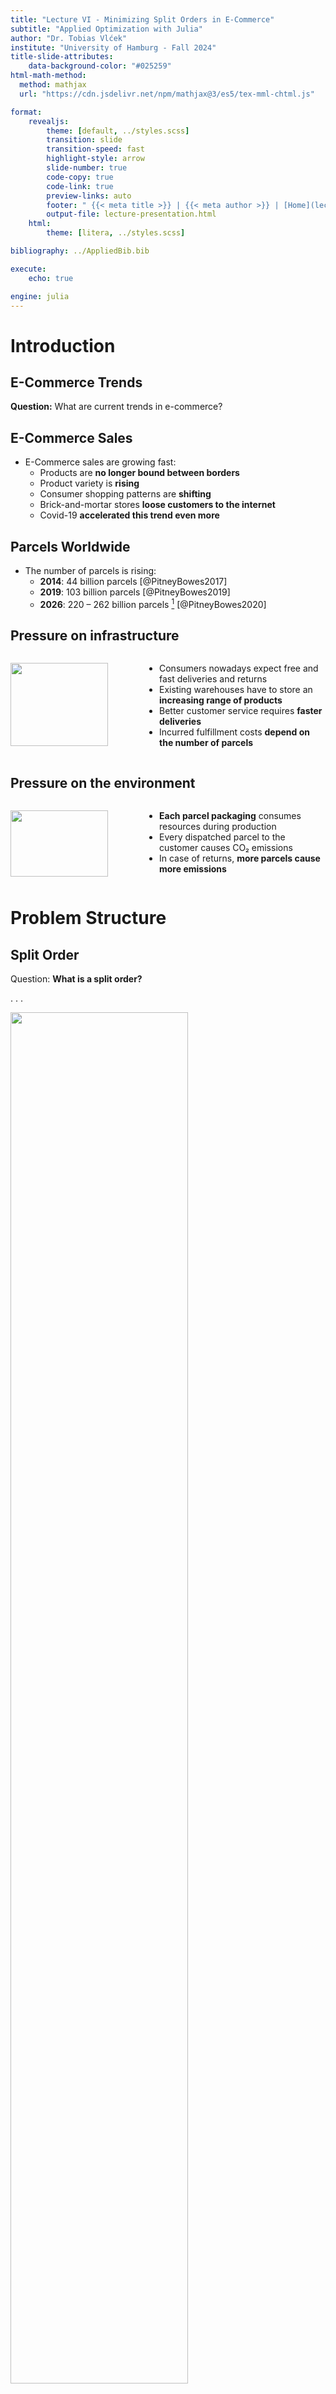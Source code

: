 ```yaml
---
title: "Lecture VI - Minimizing Split Orders in E-Commerce"
subtitle: "Applied Optimization with Julia"
author: "Dr. Tobias Vlćek"
institute: "University of Hamburg - Fall 2024"
title-slide-attributes:
    data-background-color: "#025259"
html-math-method:
  method: mathjax
  url: "https://cdn.jsdelivr.net/npm/mathjax@3/es5/tex-mml-chtml.js"

format:
    revealjs:
        theme: [default, ../styles.scss]
        transition: slide
        transition-speed: fast
        highlight-style: arrow
        slide-number: true
        code-copy: true
        code-link: true
        preview-links: auto
        footer: " {{< meta title >}} | {{< meta author >}} | [Home](lecture-ordersplit.qmd)"
        output-file: lecture-presentation.html
    html:
        theme: [litera, ../styles.scss]

bibliography: ../AppliedBib.bib

execute:
    echo: true

engine: julia
---
```


# [Introduction]{.flow} {.title}

## [E-Commerce Trends]{.invert-font} {background-color="#000000" background-image="https://images.unsplash.com/photo-1585144860131-245d551c77f6?q=80&w=5404&auto=format&fit=crop&ixlib=rb-4.0.3&ixid=M3wxMjA3fDB8MHxwaG90by1wYWdlfHx8fGVufDB8fHx8fA%3D%3D" background-size="cover" background-position="center"}

[**Question:** What are current trends in e-commerce?]{.invert-font .fragment}

::: footer
:::


## E-Commerce Sales

- E-Commerce sales [are growing fast]{.highlight}:
    - Products are **no longer bound between borders**
    - Product variety is **rising**
    - Consumer shopping patterns are **shifting **
    - Brick-and-mortar stores **loose customers to the internet**
    - Covid-19 **accelerated this trend even more**

## Parcels Worldwide

- The number of parcels is rising:
    - **2014**: 44 billion parcels [@PitneyBowes2017]
    - **2019**: 103 billion parcels [@PitneyBowes2019]
    - **2026**: 220 – 262 billion parcels [^0] [@PitneyBowes2020]

[^0]: Forecast, not actual number

## Pressure on infrastructure

::: {.columns}
::: {.column width="40%"}
[![](https://images.unsplash.com/photo-1605902711834-8b11c3e3ef2f?q=80&w=2832&auto=format&fit=crop&ixlib=rb-4.0.3&ixid=M3wxMjA3fDB8MHxwaG90by1wYWdlfHx8fGVufDB8fHx8fA%3D%3D){width="90%"}](https://unsplash.com/photos/person-holding-black-samsung-android-smartphone-hTUZW7E7krg){width="85%"}
:::

::: {.column width="60%"}
- Consumers nowadays expect [free and fast deliveries and returns]{.highlight}
- Existing warehouses have to store an **increasing range of products**
- Better customer service requires **faster deliveries**
- Incurred fulfillment costs **depend on the number of parcels**
:::
:::

## Pressure on the environment

::: {.columns}
::: {.column width="40%"}
[![](https://images.unsplash.com/photo-1606942298712-8bd250ff40f0?q=80&w=2398&auto=format&fit=crop&ixlib=rb-4.0.3&ixid=M3wxMjA3fDB8MHxwaG90by1wYWdlfHx8fGVufDB8fHx8fA%3D%3D){width="90%"}](https://unsplash.com/photos/white-and-red-cars-parked-near-white-concrete-building-during-daytime-4jLpCkGqClE){width="85%"}
:::

::: {.column width="60%"}
- **Each parcel packaging** consumes resources during production
- Every dispatched parcel to the customer [causes CO₂ emissions]{.highlight}
- In case of returns, **more parcels cause more emissions**
:::
:::

# [Problem Structure]{.flow} {.title}

## Split Order

[Question:]{.question} **What is a split order?**

. . .

![](https://images.beyondsimulations.com/ao/ao_split-unoptimized.png){width="75%" .center}


## No Split Order

![](https://images.beyondsimulations.com/ao/ao_split-optimized.png){width="75%" .center}

## Reason for Split Orders

[Question:]{.question} **Why might they occur?**

. . .

- **Stock availability**: Some products are [out of stock]{.highlight} at a warehouse and need to be fulfilled from another warehouse
- **Capacity constraints**: Some products are stored at [different warehouses]{.highlight} and need to be shipped from elsewhere

## Impact of Split Orders

[Question:]{.question} **What are the consequences?**

. . .

- **Higher** shipping costs
- **Increased** packaging material
- **More** CO₂ emissions
- [Higher operational complexity]{.highlight}
- **Lower** customer satisfaction

## Mitigations?

[Question:]{.question} **What are possible mitigations?**

. . .

- **Consolidation**: Ship to a central warehouse before dispatch
- **Cross-docking**: Ship directly from supplier to customer
- **Transshipment**: Ship between warehouses before delivery
- **Co-allocation**: Predict [co-appearance of products]{.highlight} and allocate them to the [same warehouse]{.highlight}

## [Case Study]{.invert-font} {background-color="#000000" background-image="https://images.unsplash.com/photo-1672552226380-486fe900b322?q=80&w=3540&auto=format&fit=crop&ixlib=rb-4.0.3&ixid=M3wxMjA3fDB8MHxwaG90by1wYWdlfHx8fGVufDB8fHx8fA%3D%3D" background-size="cover" background-position="center"}

::: {.invert-font .fragment}
**Key information** about the case:

- a large European e-commerce retailer
- the retailer has two warehouses
- product range cannot be stored in either warehouse
- product deliveries can be made to both warehouses
- products do not have to be stored exclusively
:::

::: footer
:::

# [Problem Structure - Version 1]{.flow} {.title}

## Optimizing Co-allocation

::: {.columns}
::: {.column width="40%"}
![](https://images.beyondsimulations.com/ao/ao_split-suppliers.png){width="90%" .center}
:::

::: {.column width="60%"}
[**Question:**]{.question} **What could be our objective?**


::: {.fragment}
We aim to improve the **SKU[^1]-warehouse allocation** to minimize the number of split parcels resulting from **SKUs being stored in different warehouses**.
:::
:::
:::

[^1]: SKU: Stock Keeping Unit

## Available Sets

[Question:]{.question} **What could be the sets here?**

. . .

::: {.incremental}
- $\mathcal{I}$ - Set of products indexed by $i \in \{1,2,...,|\mathcal{I}|\}$
- $\mathcal{K}$ - Set of warehouses indexed by $k \in \{1,\dots,|\mathcal{K}|\}$
- $\mathcal{M}$ - Set of customer orders $m \in \{1,2,...,|\mathcal{M}|\}$
:::


## Available Parameters

[Question:]{.question} **What are possible parameters?**

. . .

::: {.incremental}
- $c_k$ - Storage space of warehouse $k \in \{1,\dots,|\mathcal{K}|\}$
- $\boldsymbol{T}= (t_{m,i})$ - Past customer orders for SKUs
:::

. . .

[**Question:**]{.question} **What could the transactional data look like?**

## Transactional Data {.smaller}

| $t_{m,i}$ | A | B | C | D |
|-----------|---|---|---|---|
| 1         | 1 | 1 | 1 | 0 |
| 2         | 1 | 1 | 1 | 0 |
| 3         | 1 | 1 | 0 | 0 |
| 4         | 1 | 0 | 0 | 1 |
| 5         | 1 | 0 | 0 | 1 |
| 6         | 1 | 0 | 0 | 1 |
| 7         | 1 | 0 | 0 | 1 |
| 8         | 0 | 0 | 1 | 1 |

: Example of $\boldsymbol{T}$

## Past vs. Future

- The [transactional data]{.highlight} $\boldsymbol{T}$ is based on **past orders**
- It is a **binary matrix** of customer orders and SKUs
- We use this data to **assume** future co-occurrence
    - [Past co-occurrence predicts future co-occurrence]{.highlight}

. . .

[Question:]{.question} **What is your opinion on the assumption?**

## Split-Order Minimization

[Question:]{.question} **What could be our decision variable/s?**

. . .


::: {.callout-note}
## We have the following sets:
- $\mathcal{I}$ - Set of products indexed by $i \in \{1,2,...,|\mathcal{I}|\}$
- $\mathcal{K}$ - Set of warehouses indexed by $k \in \{1,\dots,|\mathcal{K}|\}$
- $\mathcal{M}$ - Set of customer orders $m \in \{1,2,...,|\mathcal{M}|\}$
:::

. . .

- $X_{i,k}$ - 1, if $i\in\mathcal{I}$ is stored in  $k\in\mathcal{K}$, 0 otherwise
- $Y_{m,i,k}$ - 1, if SKU $i\in\mathcal{I}$ is shipped from warehouse $k\in\mathcal{K}$ for customer order $m\in\mathcal{M}$, 0 otherwise

## Integer Programming Model

- @Catalan2012 created an **integer model**
- Number of SKUs of E-Commerce retailers can easily be **between 10,000 - 100,000**
- Number of customer orders necessary for "stable" results have to be higher in the order of **100,000 - 10,000,000**

. . .

[Question:]{.question} **Anybody an idea what this could mean?**

## Implementation Challenges

- Small instance with 10 SKUs and 1000 customer orders
- **CPLEX 20.1.0** needs 3100 seconds to solve the problem
- Computation times scales exponentially
- $\rightarrow$ **Not applicable** in real world applications!

## {.loud-slide}
::: {.r-fit-text}
Any idea what

could be done?
:::

::: footer
:::

# [Problem Structure - Version 2]{.flow} {.title}

## Heuristic Approach

- **Heuristic**: Fast, but not necessarily optimal
- **Approximation**: Not guaranteed to be optimal, but close
- **Computational Effort**: Reasonable even for large instances

. . .

::: {.callout-tip}
## Different view on the problem
Focus on the warehouses and the co-appearance of SKUs! Discard the exact information about the customer orders.
:::

## Objective

::: {.columns}
::: {.column width="40%"}

![](https://images.beyondsimulations.com/ao/ao_split-suppliers.png){width="75%"}

:::

::: {.column width="60%"}
[Question:]{.question} **What could be the objective?**

[Maximize the coappearance of products that are often **part of the same customer orders**.]{.fragment}

:::
:::

## Transaction Matrix

```julia
#| eval: true
#| output-location: column-fragment
T = [
    1 1 1 0;
    1 1 1 0;
    1 1 0 0;
    1 0 0 1;
    1 0 0 1;
    1 0 0 1;
    1 0 0 1;
    0 0 1 1
]

# Create the coappearance matrix
Q = T' * T
println("Coappearance matrix Q:")
display(Q)
```

## Coappearance Matrix

- $\boldsymbol{Q}$ is a [symmetric binary matrix]{.highlight}
- Proposed by @Catalan2012
- $\boldsymbol{Q} = (\boldsymbol{T}^T \cdot \boldsymbol{T})$ where $\boldsymbol{Q} = (q_{ij})_{i \in \{1,\dots,\mathcal{I}\},j \in \{1,\dots,\mathcal{I}\}}$
- $q_{ij}$ shows how often $i$ and $j$ appear **in the same order**

. . .

[Question:]{.question} **What do the principal diagonal values tell us?**

. . .

- How often each SKU appeared over all orders **(binary!)**

## How to approach the problem?

::: {.incremental}
- **Greedy Heuristic**[^catalan2012]: Allocation based on matrix
- **Mathematical Model**[^zhu2021]: Maximizes coappearance
- **GRASP**[^graps]: Good on small instances
- [New]{.highlight}: Max. coappearance with non-linear solver
- [New]{.highlight}: Heuristic based on Chi-Square Tests
:::

[^catalan2012]: Simple and very fast, @Catalan2012
[^zhu2021]: Computationally intensive with CPLEX, @Zhu2021
[^graps]: Greedy Randomized Adaptive Search Procedure, @Zhu2021

## Basic Setting

![](https://images.beyondsimulations.com/ao/ao_split-warehouse.png){width="75%"}

## Available Data (Version 2)

[Question:]{.question} **What could be the sets?**

. . .

- $\mathcal{I}$ - Set of products indexed by $i \in \{1,2,...,|\mathcal{I}|\}$
- $\mathcal{K}$ - Set of warehouses indexed by $k \in \{1,\dots,|\mathcal{K}|\}$

. . .

::: {.callout-important}
## No customer order information is needed!
We can focus on the SKUs and the warehouses, making the problem **much smaller**!
:::


## Available Parameters

[Question:]{.question} **What are possible parameters?**

::: {.incremental}
- $c_k$ - Storage space of warehouse $k \in \{1,\dots,|\mathcal{K}|\}$
- $\boldsymbol{Q}= (q_{ij})_{i \in \{1,\dots,\mathcal{I}\},j \in \{1,\dots,\mathcal{I}\}}$ - Coappearance matrix
:::

. . .

:::{.callout-important}
## Transactional Data replaced
Instead of the transactional data, we just **use the coappearance matrix** in our model!
:::

# [Model Formulation]{.flow} {.title}

## Decision Variables?

::: {.callout-note}
## We have the following sets:
- $\mathcal{I}$ - Set of products indexed by $i \in \{1,2,...,|\mathcal{I}|\}$
- $\mathcal{K}$ - Set of warehouses indexed by $k \in \{1,\dots,|\mathcal{K}|\}$
:::

. . .

::: {.callout-important}
## Our objective is to:
Maximize the coappearance of products that are often part of the same customer orders. **In more mathematical terms:** Maximize the sum of all unique pair-wise values $q_{i,j}$ of all SKUs stored in the same warehouse.
:::

. . .

[Question:]{.question} **What could be our decision variable/s?**

## Decision Variables

- $X_{i,k}$ - 1, if SKU $i\in\mathcal{I}$ is stored in  $k\in\mathcal{K}$, 0 otherwise

. . .

::: {.callout-important}
## Only one variable per SKU and warehouse!
As we don't need the customer order information, we only need to make a decision for each SKU and warehouse pair!
:::

## Decision Variable in Julia

[Question:]{.question} **How could we formulate the variable in Julia?**

```julia
#| eval: true
#| output: false
import Pkg; Pkg.add("SCIP")
using JuMP, SCIP # SCIP is a non-commercial MIQCP solver

warehouses = ["Hamburg", "Berlin"] # Add warehouses as a vector
skus = ["Smartphone", "Socks", "Charger"] # Add SKUs as a vector

warehouse_model = Model(SCIP.Optimizer)
```

. . .


```julia
#| eval: true
#| output-location: fragment
@variable(warehouse_model, X[i in skus, k in warehouses], Bin)
```

## Objective Function

::: {.callout-note}
## We need the following:
- $X_{i,k}$ - 1, if SKU $i\in\mathcal{I}$ is stored in  $k\in\mathcal{K}$, 0 otherwise
- $q_{ij}$ - Coappearance of SKU $i\in\mathcal{I}$ and $j\in\mathcal{I}$
:::

::: {.callout-important}
## Our objective is to:
Maximize the sum of all unique pair-wise values $q_{i,j}$ of all SKUs stored in the same warehouse. Note, that this is a **quadratic objective function**!
:::

. . .

[Question:]{.question} **What could the objective function look like?**

. . .

## Quadratic Objective Function

$$\text{maximize} \quad \sum_{i=2}^{\mathcal{I}} \sum_{j=1}^{i-1} \sum_{k \in \mathcal{K}} X_{ik}\times X_{jk} \times q_{ij}$$

. . .

::: {.callout-note}
## This is a **quadratic objective function**!
The quadratic terms are $X_{ik}\times X_{jk}$. This objective function is based on the **Quadratic Multiple Knapsack Problem (QMKP)**, formulated by @Hiley2006.
:::

## Objective Function in Julia

[Question:]{.question} **How could we formulate this in Julia?**

. . .

```julia
#| eval: true
#| output-location: fragment
Q = [2 1 2; 1 2 1; 2 1 2]

@objective(warehouse_model, 
    Max, 
    sum(
        X[skus[i], warehouses[k]] * X[skus[j], warehouses[k]] * Q[i,j]
        for i in 2:length(skus)
        for j in 1:i-1
        for k in 1:length(warehouses)
    )
)
```

# [Constraints]{.flow} {.title}

## What constraints?

::: {.columns}
::: {.column width="40%"}

![](https://images.beyondsimulations.com/ao/ao_split-warehouse.png){width="90%"}

:::

::: {.column width="60%"}
[Question:]{.question} **What constraints?**

::: {.fragment}
- Allocate each SKU **at least once**
- Warehouses have a **finite capacity**
- Capacity is **not exceeded**
:::
:::
:::

## Single Allocation Constraint?

::: {.callout-important}
## The goal of this constraint is to:
Ensure that each SKU is allocated at least once.
:::

. . .

::: {.callout-note}
## We need the following variable:

- $X_{i,k}$ - 1, if SKU $i\in\mathcal{I}$ is stored in  $k\in\mathcal{K}$, 0 otherwise

:::

. . .

[Question:]{.question} **What could the constraint look like?**

## Single Allocation Constraint

$$\sum_{k \in \mathcal{K}} X_{ik} \geq 1 \quad \forall i \in \mathcal{I}$$

. . .

::: {.callout-note}
## Remember, this is the variable:

- $X_{i,k}$ - 1, if SKU $i\in\mathcal{I}$ is stored in  $k\in\mathcal{K}$, 0 otherwise

:::

. . .

[Question:]{.question} **How could we change the constraint to ensure that each SKU is allocated only once?**

. . .

[Question:]{.question} **How could we add the constraint in Julia?**

## Single Allocation in Julia

```julia
#| eval: true
#| output-location: fragment
@constraint(warehouse_model, single_allocation[i in skus], 
    sum(X[i, k] for k in warehouses) >= 1
)
```

## Capacity Constraints?

::: {.callout-important}
## The goal of these constraints is to:
Ensure that the capacity of each warehouse is not exceeded.
::: 

. . .

::: {.callout-note}
## We need the following variables and parameters:

- $X_{i,k}$ - 1, if SKU $i\in\mathcal{I}$ is stored in  $k\in\mathcal{K}$, 0 otherwise
- $c_k$ - Storage space of warehouse $k\in\mathcal{K}$

:::

. . .

[Question:]{.question} **What could the second constraint be?**

## Capacity Constraints

$$\sum_{i \in \mathcal{I}} X_{ik} \leq c_k \quad \forall k \in \mathcal{K}$$

. . .

[And that's basically it!]{.highlight}

. . .

[Question:]{.question} **How could we add the second constraint in Julia?**

## Capacity Constraints in Julia

```julia
#| eval: true
#| output-location: fragment
capacities = Dict("Hamburg" => 2, "Berlin" => 1) # Add capacities

@constraint(warehouse_model, capacity[k in warehouses], 
    sum(X[i, k] for i in skus) <= capacities[k]
)
```

## QMK Model

$$\text{maximize} \quad \sum_{i=2}^{\mathcal{I}} \sum_{j=1}^{i-1} \sum_{k \in \mathcal{K}} X_{ik}\times X_{jk} \times q_{ij}$$


subject to:

$$
\begin{align*}
				& \sum_{k \in \mathcal{K}} X_{ik} \geq 1 && \forall i \in \mathcal{I}\\
				& \sum_{i \in \mathcal{I}} X_{ik} \leq c_{k} && \forall k \in \mathcal{K}\\
				& X_{ik} \in \{0,1\}  && \forall i \in \mathcal{I}, \forall k \in \mathcal{K}
\end{align*}
$$

## QMK Model in Julia

```julia
#| eval: true
#| output-location: fragment
set_attribute(warehouse_model, "display/verblevel", 0) # Hide solver output
optimize!(warehouse_model)

println("The optimal objective value is: ", objective_value(warehouse_model))
println("The optimal solution is: ", value.(X))
```

# [Model Characteristics]{.flow} {.title}

## Characteristics

::: {.incremental}
- Is the model formulation **linear/ non-linear?**
- What kind of **variable domain** do we have?
- Do we know the **split-orders** based on the **objective value?**
- Why **couldn't we use HiGHS** as solver?
:::


## Choosing a solver

- Identify **problem structure**, e.g. LP, MIP, NLP, QCP, MIQCP, ...
- What is the **size** of the problem?
- Is a **commercial** solver needed?

. . .

::: {.callout-note}
## Commercial Solvers
Commercial solvers are **faster** and **more robust** as open source solvers but also **more expensive**. During your studies, you can use most of them for free though! Nonetheless, we will only use open source solvers in this course.
:::


## Global vs Local Optimality

[![Local vs Global Optimum by Christoph Roser](https://i0.wp.com/www.allaboutlean.com/wp-content/uploads/2018/08/Local-Global-Optimum.png?w=1040&ssl=1){width="80%"}](https://www.allaboutlean.com/polca-pros-and-cons/local-global-optimum/)

## Model Assumptions

[Questions:]{.question} **On model assumptions**

::: {.incremental}

- What assumptions have we made?
- Problem with allocating SKUs to multiple warehouses?
- What else might pose a problem in the real world?

:::

# [Impact]{.flow} {.title}

## {.loud-slide}
::: {.r-fit-text}
Can this be 

applied?
:::

::: footer
:::

## Problem Size is Crucial

- Up to 10,000 SKUs →  **commercial solvers**
- More than 10,000 SKUs → **heuristics**
- For example, the [CHI]{.highlight} heuristic

. . .

::: {.callout-note}

## CHI-Heuristic

Detect dependencies between products and allocate them accordingly, as products within orders can have dependencies and products are bought with different frequencies!

:::

## Potential Improvements

![](https://images.beyondsimulations.com/ao/ao_split-reasons){width="80%"}

## Case Study

- More than 100,000 SKUs and several millions of orders
- Comparison of **different heuristics**[^opt_not]	
    - **CHI**: based on Chi-Square tests @vlcek_optimizing_2024
    - **GP, GO, GS, BS**: based on greedy algorithms [@Catalan2012]
    - **RA**: Random allocation of SKUs to warehouses

[^opt_not]:QMKP is not applicable for instance in case study

## Real Data Set

![](https://images.beyondsimulations.com/ao/ao_split-case.png){width="80%"}

## Conclusion

- Splits are **of no benefit**, except **faster customer deliveries**
- [Increase workload, packaging and shipping costs]{.highlight}
- Mathematical Optimisation of **"full" problem not solvable**
- **CHI** Heuristic close to mathematical optimisation

::: {.callout-note}
## And that's it for todays lecture!

We now have covered the Quadratic Multiple Knapsack Problem and are ready to start solving some tasks in the upcoming tutorial.
:::

## {.loud-slide}
::: {.r-fit-text}
Questions?
:::

::: footer
:::

# [Literature]{.flow} {.title}


## Literature I

For more interesting literature to learn more about Julia, take a look at the [literature list](../general/literature.qmd) of this course.

